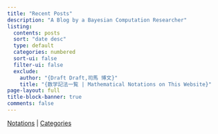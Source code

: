 ```yaml
---
title: "Recent Posts"
description: "A Blog by a Bayesian Computation Researcher"
listing:
  contents: posts
  sort: "date desc"
  type: default
  categories: numbered
  sort-ui: false
  filter-ui: false
  exclude: 
    author: "{Draft Draft,司馬 博文}"
    title: "{数学記法一覧 | Mathematical Notations on This Website}"
page-layout: full
title-block-banner: true
comments: false
---
```


[Notations](/posts/Surveys/Notations.qmd)  |  [Categories](/static/categories.qmd)

